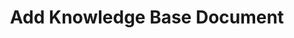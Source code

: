 ---
openapi: post /v1/knowledge-bases/{knowledge_base_id}/document
title: Add Knowledge Base Document
---